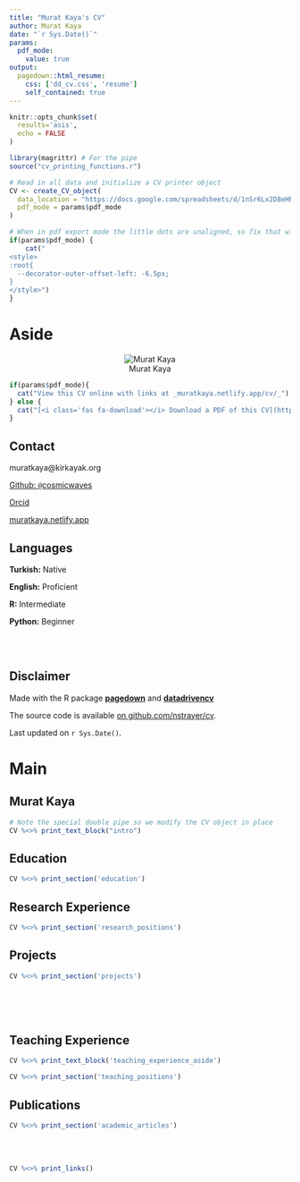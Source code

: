 ```yaml
---
title: "Murat Kaya's CV"
author: Murat Kaya
date: "`r Sys.Date()`"
params:
  pdf_mode:
    value: true
output:
  pagedown::html_resume:
    css: ['dd_cv.css', 'resume']
    self_contained: true
---
```


```r
knitr::opts_chunk$set(
  results='asis', 
  echo = FALSE
)

library(magrittr) # For the pipe
source("cv_printing_functions.r")

# Read in all data and initialize a CV printer object
CV <- create_CV_object(
  data_location = "https://docs.google.com/spreadsheets/d/1nSr6Lx2D8eHBwU79iobgk41yMGfBb-zcCs_EWmvwsWI/edit?usp=sharing",  
  pdf_mode = params$pdf_mode
)

```


```r
# When in pdf export mode the little dots are unaligned, so fix that with some conditional CSS.
if(params$pdf_mode) {
    cat("
<style>
:root{
  --decorator-outer-offset-left: -6.5px;
}
</style>")
}
```

<link rel="stylesheet" href="https://cdn.jsdelivr.net/gh/jpswalsh/academicons@1/css/academicons.min.css">
<script src="https://kit.fontawesome.com/1f72d6921a.js" crossorigin="anonymous"></script>


Aside
================================================================================

<center>
![Murat Kaya](https://muratkaya.netlify.app/images/avatar.jpeg)
</center>


```r
if(params$pdf_mode){
  cat("View this CV online with links at _muratkaya.netlify.app/cv/_")
} else {
  cat("[<i class='fas fa-download'></i> Download a PDF of this CV](https://github.com/cosmicwaves/CV/raw/master/kaya_cv.pdf)")
}
```

Contact {#contact}
--------------------------------------------------------------------------------

<i class = "fa fa-envelope"></i> muratkaya@kirkayak.org

<i class = "fa fa-github"></i> [Github: `@`cosmicwaves](https://github.com/cosmicwaves)

<i class = "fab fa-orcid"></i> <a href = 'https://orcid.org/0000-0003-4350-5917'> Orcid </a>

<i class = "fa fa-home"></i> [muratkaya.netlify.app](https://muratkaya.netlify.app)



Languages {#languages}
--------------------------------------------------------------------------------

**Turkish:** Native

**English:** Proficient

**R:** Intermediate

**Python:** Beginner

<br>
<br>

Disclaimer {#disclaimer}
--------------------------------------------------------------------------------

Made with the R package [**pagedown**](https://github.com/rstudio/pagedown) and
[**datadrivencv**](nickstrayer.me/datadrivencv/index.html)

The source code is available [on github.com/nstrayer/cv](https://github.com/cosmicwaves/cv).

Last updated on `r Sys.Date()`.



Main
================================================================================

Murat Kaya {#title}
--------------------------------------------------------------------------------

```r
# Note the special double pipe so we modify the CV object in place
CV %<>% print_text_block("intro") 
```



Education {data-icon=graduation-cap data-concise=true}
--------------------------------------------------------------------------------

```r
CV %<>% print_section('education')
```


Research Experience {data-icon=poll}
--------------------------------------------------------------------------------

```r
CV %<>% print_section('research_positions')
```



Projects {data-icon=project-diagram}
--------------------------------------------------------------------------------

```r
CV %<>% print_section('projects')
```

<!-- These breaks just force a new page so section doesnt get cut off -->
<br>
<br>
<br>

Teaching Experience {data-icon=chalkboard-teacher}
--------------------------------------------------------------------------------

::: aside
```r
CV %<>% print_text_block('teaching_experience_aside')
```
:::

```r
CV %<>% print_section('teaching_positions')
```



Publications {data-icon=book}
--------------------------------------------------------------------------------

```r
CV %<>% print_section('academic_articles')
```
<br>
<br>


```r
CV %<>% print_links()
```


